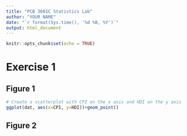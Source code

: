 ```yaml
---
title: "PCB 3601C Statistics Lab"
author: "YOUR NAME"
date: "`r format(Sys.time(), '%d %B, %Y')`"
output: html_document
---
```


```r
knitr::opts_chunk$set(echo = TRUE)
```

# Exercise 1

## Figure 1

```r
# Create a scatterplot with CPI on the x axis and HDI on the y axis
ggplot(dat, aes(x=CPI, y=HDI))+geom_point()
```

## Figure 2
